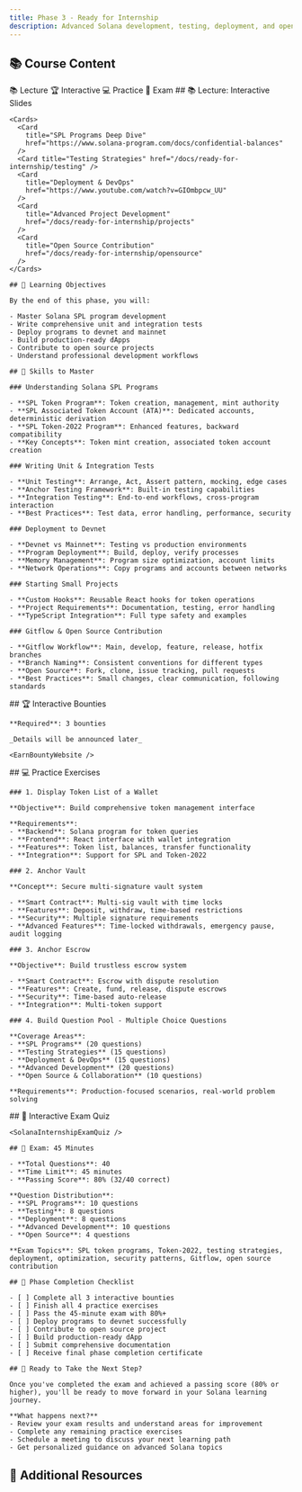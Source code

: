 ```yaml
---
title: Phase 3 - Ready for Internship
description: Advanced Solana development, testing, deployment, and open source contribution
---
```


## 📚 Course Content

<TabbedContent defaultTab="lecture">
  <TabList>
    <Tab value="lecture">📚 Lecture</Tab>
    <Tab value="interactive">🏆 Interactive</Tab>
    <Tab value="practice">💻 Practice</Tab>
    <Tab value="exam">📝 Exam</Tab>
  </TabList>

  <TabContent value="lecture">
    ## 📚 Lecture: Interactive Slides

    <Cards>
      <Card
        title="SPL Programs Deep Dive"
        href="https://www.solana-program.com/docs/confidential-balances"
      />
      <Card title="Testing Strategies" href="/docs/ready-for-internship/testing" />
      <Card
        title="Deployment & DevOps"
        href="https://www.youtube.com/watch?v=GIOmbpcw_UU"
      />
      <Card
        title="Advanced Project Development"
        href="/docs/ready-for-internship/projects"
      />
      <Card
        title="Open Source Contribution"
        href="/docs/ready-for-internship/opensource"
      />
    </Cards>

    ## 🎯 Learning Objectives

    By the end of this phase, you will:

    - Master Solana SPL program development
    - Write comprehensive unit and integration tests
    - Deploy programs to devnet and mainnet
    - Build production-ready dApps
    - Contribute to open source projects
    - Understand professional development workflows

    ## 🚀 Skills to Master

    ### Understanding Solana SPL Programs

    - **SPL Token Program**: Token creation, management, mint authority
    - **SPL Associated Token Account (ATA)**: Dedicated accounts, deterministic derivation
    - **SPL Token-2022 Program**: Enhanced features, backward compatibility
    - **Key Concepts**: Token mint creation, associated token account creation

    ### Writing Unit & Integration Tests

    - **Unit Testing**: Arrange, Act, Assert pattern, mocking, edge cases
    - **Anchor Testing Framework**: Built-in testing capabilities
    - **Integration Testing**: End-to-end workflows, cross-program interaction
    - **Best Practices**: Test data, error handling, performance, security

    ### Deployment to Devnet

    - **Devnet vs Mainnet**: Testing vs production environments
    - **Program Deployment**: Build, deploy, verify processes
    - **Memory Management**: Program size optimization, account limits
    - **Network Operations**: Copy programs and accounts between networks

    ### Starting Small Projects

    - **Custom Hooks**: Reusable React hooks for token operations
    - **Project Requirements**: Documentation, testing, error handling
    - **TypeScript Integration**: Full type safety and examples

    ### Gitflow & Open Source Contribution

    - **Gitflow Workflow**: Main, develop, feature, release, hotfix branches
    - **Branch Naming**: Consistent conventions for different types
    - **Open Source**: Fork, clone, issue tracking, pull requests
    - **Best Practices**: Small changes, clear communication, following standards
  </TabContent>

  <TabContent value="interactive">
    ## 🏆 Interactive Bounties

    **Required**: 3 bounties

    _Details will be announced later_

    <EarnBountyWebsite />
  </TabContent>

  <TabContent value="practice">
    ## 💻 Practice Exercises

    ### 1. Display Token List of a Wallet

    **Objective**: Build comprehensive token management interface

    **Requirements**:
    - **Backend**: Solana program for token queries
    - **Frontend**: React interface with wallet integration
    - **Features**: Token list, balances, transfer functionality
    - **Integration**: Support for SPL and Token-2022

    ### 2. Anchor Vault

    **Concept**: Secure multi-signature vault system

    - **Smart Contract**: Multi-sig vault with time locks
    - **Features**: Deposit, withdraw, time-based restrictions
    - **Security**: Multiple signature requirements
    - **Advanced Features**: Time-locked withdrawals, emergency pause, audit logging

    ### 3. Anchor Escrow

    **Objective**: Build trustless escrow system

    - **Smart Contract**: Escrow with dispute resolution
    - **Features**: Create, fund, release, dispute escrows
    - **Security**: Time-based auto-release
    - **Integration**: Multi-token support

    ### 4. Build Question Pool - Multiple Choice Questions

    **Coverage Areas**:
    - **SPL Programs** (20 questions)
    - **Testing Strategies** (15 questions)
    - **Deployment & DevOps** (15 questions)
    - **Advanced Development** (20 questions)
    - **Open Source & Collaboration** (10 questions)

    **Requirements**: Production-focused scenarios, real-world problem solving
  </TabContent>

  <TabContent value="exam">
    ## 📝 Interactive Exam Quiz

    <SolanaInternshipExamQuiz />

    ## 📝 Exam: 45 Minutes

    - **Total Questions**: 40
    - **Time Limit**: 45 minutes
    - **Passing Score**: 80% (32/40 correct)

    **Question Distribution**:
    - **SPL Programs**: 10 questions
    - **Testing**: 8 questions
    - **Deployment**: 8 questions
    - **Advanced Development**: 10 questions
    - **Open Source**: 4 questions

    **Exam Topics**: SPL token programs, Token-2022, testing strategies, deployment, optimization, security patterns, Gitflow, open source contribution

    ## 🎯 Phase Completion Checklist

    - [ ] Complete all 3 interactive bounties
    - [ ] Finish all 4 practice exercises
    - [ ] Pass the 45-minute exam with 80%+
    - [ ] Deploy programs to devnet successfully
    - [ ] Contribute to open source project
    - [ ] Build production-ready dApp
    - [ ] Submit comprehensive documentation
    - [ ] Receive final phase completion certificate

    ## 🎯 Ready to Take the Next Step?

    Once you've completed the exam and achieved a passing score (80% or higher), you'll be ready to move forward in your Solana learning journey. 

    **What happens next?**
    - Review your exam results and understand areas for improvement
    - Complete any remaining practice exercises
    - Schedule a meeting to discuss your next learning path
    - Get personalized guidance on advanced Solana topics
  </TabContent>
</TabbedContent>

## 🔗 Additional Resources

<Cards>
  <Card title="SPL Token Program" href="https://spl.solana.com/token" />
  <Card
    title="Solana Program Library"
    href="https://github.com/solana-labs/solana-program-library"
  />
  <Card
    title="Anchor Testing Guide"
    href="https://book.anchor-lang.com/chapter_4/tests.html"
  />
  <Card title="Solana Devnet" href="https://docs.solana.com/clusters" />
</Cards>
